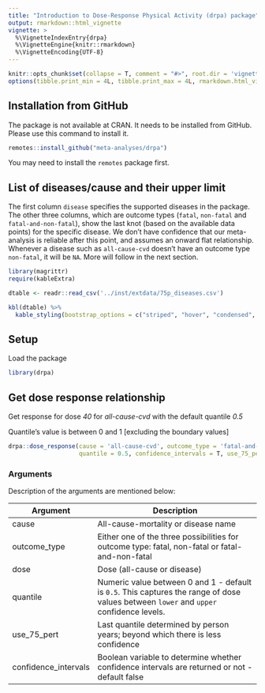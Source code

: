 ```yaml
---
title: "Introduction to Dose-Response Physical Activity (drpa) package"
output: rmarkdown::html_vignette
vignette: >
  %\VignetteIndexEntry{drpa}
  %\VignetteEngine{knitr::rmarkdown}
  %\VignetteEncoding{UTF-8}
---
```


```r
knitr::opts_chunk$set(collapse = T, comment = "#>", root.dir = 'vignettes')
options(tibble.print_min = 4L, tibble.print_max = 4L, rmarkdown.html_vignette.check_title = FALSE)
```

## Installation from GitHub

The package is not available at CRAN. It needs to be installed from GitHub. Please use this command to install it.

```r
remotes::install_github("meta-analyses/drpa")
```

You may need to install the `remotes` package first.

## List of diseases/cause and their upper limit

The first column `disease` specifies the supported diseases in the package. The other three columns, which are outcome types (`fatal`, `non-fatal` and `fatal-and-non-fatal`), show the last knot (based on the available data points) for the specific disease. We don't have confidence that our meta-analysis is reliable after this point, and assumes an onward flat relationship. Whenever a disease such as `all-cause-cvd` doesn't have an outcome type `non-fatal`, it will be `NA`. More will follow in the next section.

```r
library(magrittr)
require(kableExtra)

dtable <- readr::read_csv('../inst/extdata/75p_diseases.csv')

kbl(dtable) %>%
  kable_styling(bootstrap_options = c("striped", "hover", "condensed", "responsive"))

```

## Setup

Load the package

```r
library(drpa)
```

## Get dose response relationship

Get response for dose *40* for *all-cause-cvd* with the default quantile *0.5*

Quantile's value is between 0 and 1 [excluding the boundary values]

```r

drpa::dose_response(cause = 'all-cause-cvd', outcome_type = 'fatal-and-non-fatal', dose = 40, 
                    quantile = 0.5, confidence_intervals = T, use_75_pert = T)


```

### Arguments

Description of the arguments are mentioned below:

+----------------------+-----------------------------------------------------------------------------------------------------------------------------------------+
| Argument             | Description                                                                                                                             |
+======================+=========================================================================================================================================+
| cause                | All-cause-mortality or disease name                                                                                                     |
+----------------------+-----------------------------------------------------------------------------------------------------------------------------------------+
| outcome_type         | Either one of the three possibilities for outcome type: fatal, non-fatal or fatal-and-non-fatal                                         |
+----------------------+-----------------------------------------------------------------------------------------------------------------------------------------+
| dose                 | Dose (all-cause or disease)                                                                                                             |
+----------------------+-----------------------------------------------------------------------------------------------------------------------------------------+
| quantile             | Numeric value between 0 and 1 - default is `0.5`. This captures the range of dose values between `lower` and `upper` confidence levels. |
+----------------------+-----------------------------------------------------------------------------------------------------------------------------------------+
| use_75_pert          | Last quantile determined by person years; beyond which there is less confidence                                                         |
+----------------------+-----------------------------------------------------------------------------------------------------------------------------------------+
| confidence_intervals | Boolean variable to determine whether confidence intervals are returned or not - default false                                          |
+----------------------+-----------------------------------------------------------------------------------------------------------------------------------------+
